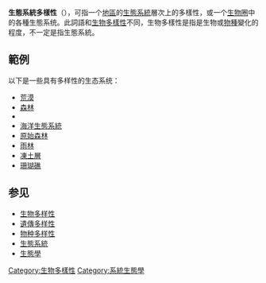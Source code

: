 {{Unreferenced|time=2017-02-17T21:10:28+00:00}}
'''生態系統多樣性'''（{{lang-en|Ecosystem diversity}}），可指一个[[地區|地區]]的[[生態系統|生態系統]]層次上的多樣性，或一个[[生物圈|生物圈]]中的各種生態系统。此詞語和[[生物多樣性|生物多樣性]]不同，生物多樣性是指是生物或[[物種|物種]]變化的程度，不一定是指生態系統。

==範例==
以下是一些具有多样性的生态系统：
{{Refbegin|3}}
* [[荒漠|荒漠]]
* [[森林|森林]]
* {{link-en|大型海洋生態系統|Large marine ecosystem}}
* [[海洋生態系統|海洋生態系統]]
* [[原始森林|原始森林]]
* [[雨林|雨林]]
* [[凍土層|凍土層]]
* [[珊瑚礁|珊瑚礁]]
{{Refend}}

==参见==
{{Portal box|環境|生態|地球科學}}
* [[生物多样性|生物多样性]]
* [[遺傳多样性|遺傳多样性]]
* [[物种多样性|物种多样性]]
* [[生態系統|生態系統]]
* [[生態學|生態學]]

{{模型化生态系统}}
{{Ecology-stub}}

[[Category:生物多樣性|Category:生物多樣性]]
[[Category:系統生態學|Category:系統生態學]]